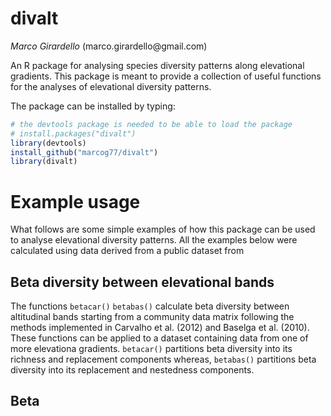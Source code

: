# divalt
*Marco Girardello* (marco.girardello@gmail.com) 

An R package for analysing species diversity patterns along elevational gradients. This package is meant to provide a collection of useful functions for the analyses of elevational diversity patterns.

The package can be installed by typing:

```r
# the devtools package is needed to be able to load the package
# install.packages("divalt")
library(devtools)
install_github("marcog77/divalt")
library(divalt)
``` 
# Example usage
What follows are some simple examples of how this package can be used to analyse elevational diversity patterns. All the examples below were calculated
using data derived from a public dataset from 


## Beta diversity between elevational bands
The functions `betacar()` `betabas()` calculate beta diversity between altitudinal bands starting from a community data matrix following the methods implemented in Carvalho et al. (2012) and Baselga et al. (2010). These functions can be applied to a dataset containing data from one of more elevationa gradients. `betacar()` partitions beta diversity into
its richness and replacement components whereas, `betabas()` partitions beta diversity into its replacement and nestedness components. 


## Beta  

